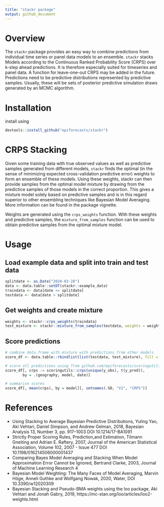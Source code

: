 ```yaml
---
title: "stackr package"
output: github_document
---
```


# Overview
The `stackr` package provides an easy way to combine predictions
from individual time series or panel data models to an 
ensemble. `stackr` stacks Models according to the Continuous Ranked Probability 
Score (CRPS) over k-step ahead predictions. It is therefore especially
suited for timeseries and panel data. A function for 
leave-one-out CRPS may be added in the future. Predictions need to be 
predictive distributions represented by predictive samples. Usually, these will 
be sets of posterior predictive simulation draws generated by an MCMC 
algorithm. 

# Installation
install using

``` r
devtools::install_github("epiforecasts/stackr")
```

# CRPS Stacking 
Given some training data with true observed values as well as predictive samples
generated from different models, `stackr` finds the optimal (in the sense of 
minimizing expected cross-validation predictive error) weights to form an
ensemble of these models. Using these weights, stackr can then provide
samples from the optimal model mixture by drawing from the predictice samples
of those models in the correct proportion. This gives a mixture model
solely based on predictive samples and is in this regard superior to other
ensembling techniques like Bayesian Model Averaging. More information 
can be found in the package vignette. 

Weights are generated using the `crps_weights` function. With these weights 
and predictive samples, the `mixture_from_samples` function can be used to obtain 
predictive samples from the optimal mixture model.

# Usage
## Load example data and split into train and test data
``` r
splitdate <- as.Date("2020-03-28")
data <- data.table::setDT(stackr::example_data)
traindata <- data[date <= splitdate]
testdata <- data[date > splitdate]
```


## Get weights and create mixture 
``` r
weights <- stackr::crps_weights(traindata)
test_mixture <- stackr::mixture_from_samples(testdata, weights = weights)
```

## Score predictions
``` r
# combine data.frame with mixture with predictions from other models
score_df <- data.table::rbindlist(list(testdata, test_mixture), fill = TRUE)

# score all predictions using from github.com/epiforecasts/scoringutils
score_df[, crps := scoringutils::crps(unique(y_obs), t(y_pred)),
        by = .(geography, model, date)]

# summarise scores
score_df[, mean(crps), by = model][, setnames(.SD, "V1", "CRPS")]
```


# References
- Using Stacking to Average Bayesian Predictive Distributions, Yuling Yao, Aki Vehtari, Daniel Simpson, and Andrew Gelman, 2018, Bayesian Analysis 13, Number 3, pp. 917–1003 DOI 10.1214/17-BA1091
- Strictly Proper Scoring Rules, Prediction,and Estimation, 
Tilmann Gneiting and Adrian E. Raftery, 2007, Journal of the American
Statistical Association, Volume 102, 2007 - Issue 477 DOI 10.1198/016214506000001437
- Comparing Bayes Model Averaging and Stacking When Model Approximation Error Cannot be Ignored, 
Bertrand Clarke, 2003, Journal of Machine Learning Research 4
- Bayesian Model Weighting: The Many Faces of Model Averaging, 
Marvin Höge, Anneli Guthke and Wolfgang Nowak, 2020, Water, DOI 10.3390/w12020309
- Bayesian Stacking and Pseudo-BMA weights using the loo package, 
Aki Vehtari and Jonah Gabry, 2019, https://mc-stan.org/loo/articles/loo2-weights.html

